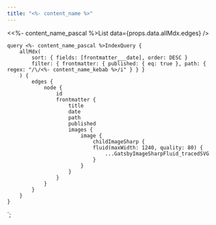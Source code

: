 ```yaml
---
title: "<%- content_name %>"
---
```



<Container>

<<%- content_name_pascal %>List data={props.data.allMdx.edges} />

</Container>

    query <%- content_name_pascal %>IndexQuery {
        allMdx(
            sort: { fields: [frontmatter___date], order: DESC }
            filter: { frontmatter: { published: { eq: true }, path: { regex: "/\/<%- content_name_kebab %>/i" } } }
        ) {
            edges {
                node {
                    id
                    frontmatter {
                        title
                        date
                        path
                        published
                        images {
                            image {
                                childImageSharp {
                                fluid(maxWidth: 1240, quality: 80) {
                                    ...GatsbyImageSharpFluid_tracedSVG
                                }
                            }
                        }
                    }
                }
            }
        }
    }
`;
